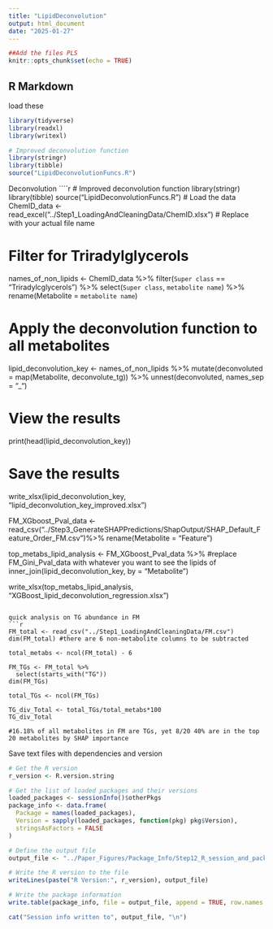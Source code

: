 ```yaml
---
title: "LipidDeconvolution"
output: html_document
date: "2025-01-27"
---
```


```r
##Add the files PLS
knitr::opts_chunk$set(echo = TRUE)
```

## R Markdown
load these
````r
library(tidyverse)
library(readxl)
library(writexl)

# Improved deconvolution function
library(stringr)
library(tibble)
source("LipidDeconvolutionFuncs.R")
````
Deconvolution
````r
# Improved deconvolution function
library(stringr)
library(tibble)
source("LipidDeconvolutionFuncs.R")
# Load the data
ChemID_data <- read_excel("../Step1_LoadingAndCleaningData/ChemID.xlsx")  # Replace with your actual file name

# Filter for Triradylglycerols
names_of_non_lipids <- ChemID_data %>%
  filter(`Super class` == "Triradylcglycerols") %>%
  select(`Super class`, `metabolite name`) %>%
  rename(Metabolite = `metabolite name`)

# Apply the deconvolution function to all metabolites
lipid_deconvolution_key <- names_of_non_lipids %>%
  mutate(deconvoluted = map(Metabolite, deconvolute_tg)) %>%
  unnest(deconvoluted, names_sep = "_")

# View the results
print(head(lipid_deconvolution_key))

# Save the results
write_xlsx(lipid_deconvolution_key, "lipid_deconvolution_key_improved.xlsx")

FM_XGboost_Pval_data <- read_csv("../Step3_GenerateSHAPPredictions/ShapOutput/SHAP_Default_Feature_Order_FM.csv")%>%
  rename(Metabolite = "Feature")

top_metabs_lipid_analysis <- FM_XGboost_Pval_data %>% #replace FM_Gini_Pval_data with whatever you want to see the lipids of
  inner_join(lipid_deconvolution_key, by = "Metabolite")

write_xlsx(top_metabs_lipid_analysis, "XGBoost_lipid_deconvolution_regression.xlsx")

```

quick analysis on TG abundance in FM
```r
FM_total <- read_csv("../Step1_LoadingAndCleaningData/FM.csv")
dim(FM_total) #there are 6 non-metabolite columns to be subtracted

total_metabs <- ncol(FM_total) - 6

FM_TGs <- FM_total %>%
  select(starts_with("TG"))
dim(FM_TGs)

total_TGs <- ncol(FM_TGs)

TG_div_Total <- total_TGs/total_metabs*100
TG_div_Total

#16.18% of all metabolites in FM are TGs, yet 8/20 40% are in the top 20 metabolites by SHAP importance

```

Save text files with dependencies and version
```r

# Get the R version
r_version <- R.version.string

# Get the list of loaded packages and their versions
loaded_packages <- sessionInfo()$otherPkgs
package_info <- data.frame(
  Package = names(loaded_packages),
  Version = sapply(loaded_packages, function(pkg) pkg$Version),
  stringsAsFactors = FALSE
)

# Define the output file
output_file <- "../Paper_Figures/Package_Info/Step12_R_session_and_packgage_version_info.txt"

# Write the R version to the file
writeLines(paste("R Version:", r_version), output_file)

# Write the package information
write.table(package_info, file = output_file, append = TRUE, row.names = FALSE, sep = "\t", quote = FALSE)

cat("Session info written to", output_file, "\n")


```